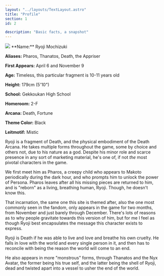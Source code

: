 ```yaml
---
layout: "../layouts/TextLayout.astro"
title: "Profile"
section: 1
id: 2

description: "Basic facts, a snapshot"
---
```

<div class="profile-box">
<img class="float-md-start mx-auto mx-md-3 d-block mb-4 mb-lg-0" src="/images/ryoji-profile-bust.jpg"/>
**Name:** Ryoji Mochizuki

**Aliases:** Pharos, Thanatos, Death, the Appriser

**First Appears:** April 6 and November 9

**Age:** Timeless, this particular fragment is 10-11 years old

**Height:** 179cm (5'10")

**School:** Gekkoukan High School

**Homeroom:** 2-F

**Arcana:** Death, Fortune

**Theme Color:** Black

**Leitmotif:** Mistic
</div>

Ryoji is a fragment of Death, and the physical embodiment of the Death Arcana. He takes multiple forms throughout the game, some by choice and others not, due to his nature as a god. Despite his minor role and scarce presence in any sort of marketing material, he's one of, if not *the* most pivotal characters in the game.

We first meet him as Pharos, a creepy child who appears to Makoto periodically during the dark hour, and who prompts him to unlock the power of Persona. Pharos leaves after all his missing pieces are returned to him, and is "reborn" as a living, breathing human, Ryoji. Though, he doesn't know this.

That incarnation, the same one this site is themed after, also the one most commonly seen in the fandom, only appears in the game for two months, from November and just barely through December. There's lots of reasons as to why people gravitate towards this version of him, but for me I feel as though Ryoji best encapsulates the message this character exists to express.

Ryoji is Death if he was able to live and love and breathe his own cruelty. He falls in love with the world and every single person in it, and then has to reconcile with being the reason the world will come to an end.

He also appears in more "monstrous" forms, through Thanatos and the Nyx Avatar, the former being his true self, and the latter being the shell of Ryoji, dead and twisted apart into a vessel to usher the end of the world.